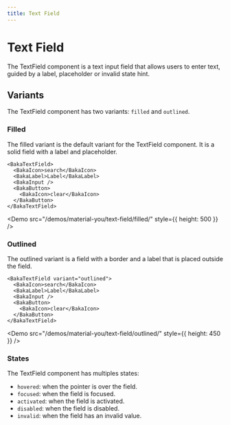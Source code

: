 ```yaml
---
title: Text Field
---
```


# Text Field

The TextField component is a text input field that allows users to enter text, guided by a label, placeholder or invalid state hint.

<Demo src="/demos/material-you/text-field/" />

## Variants

The TextField component has two variants: `filled` and `outlined`.

### Filled

The filled variant is the default variant for the TextField component. It is a solid field with a label and placeholder.

```tsx
<BakaTextField>
  <BakaIcon>search</BakaIcon>
  <BakaLabel>Label</BakaLabel>
  <BakaInput />
  <BakaButton>
    <BakaIcon>clear</BakaIcon>
  </BakaButton>
</BakaTextField>
```

<Demo src="/demos/material-you/text-field/filled/" style={{ height: 500 }} />

### Outlined

The outlined variant is a field with a border and a label that is placed outside the field.

```tsx
<BakaTextField variant="outlined">
  <BakaIcon>search</BakaIcon>
  <BakaLabel>Label</BakaLabel>
  <BakaInput />
  <BakaButton>
    <BakaIcon>clear</BakaIcon>
  </BakaButton>
</BakaTextField>
```

<Demo src="/demos/material-you/text-field/outlined/" style={{ height: 450 }} />

### States

The TextField component has multiples states:

- `hovered`: when the pointer is over the field.
- `focused`: when the field is focused.
- `activated`: when the field is activated.
- `disabled`: when the field is disabled.
- `invalid`: when the field has an invalid value.

